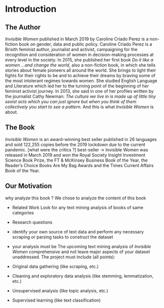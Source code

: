 # Introduction

## The Author

*Invisible Women* published in March 2019 by Caroline Criado Perez is a non-fiction book on gender, data and public policy. Caroline Criado Perez is a Brisith feminist author, journalist and activist, campaigning for the recognition and consideration of women in decision-making processes at every level in the society. In 2015, she published her first book *Do it like a women ...and change the world*, also a non-fiction book, in which she tells stories about female pioneers all around the world. She brings to light their fights for their rights to be and to achieve their dreams by braving some of the most intolerant regimes towards women. She studied English Language and Literature which led her to the turning point of the beginning of her feminist activist journey. In 2013, she said in one of her profiles written by the journalist Cathy Newman: *The culture we live in is made up of little tiny sexist acts which you can just ignore but when you think of them collectively you start to see a pattern.* And this is what *Invisible Women* is about.

## The Book
*Invisible Women* is an award-winning best seller published in 26 languages and sold 122,255 copies before the 2019 lockdown due to the current pandemic. 
[what were the critics ?] best-seller -> Invisible Women was released in March 2019 and won the Royal Society Insight Investment Science Book Prize, the FT & McKinsey Business Book of the Year, the Reader’s Choice Books Are My Bag Awards and the Times Current Affairs Book of the Year.

## Our Motivation

why analyze this book ? We chose to analyze the content of this book 

* Related Work
Look for any text mining analysis of books of same categories

* Research questions

* identify your own source of text data and perform any necessary scraping or
parsing tasks to construct the dataset

* your analysis must be
The upcoming text mining analysis of *Invisible Women* 
comprehensive and not leave major aspects of your dataset unaddressed. The project must include
(all points):
- Original data gathering (like scraping, etc.)
- Cleaning and exploratory data analysis (like stemming, lemmatization, etc.)
- Unsupervised analysis (like topic analysis, etc.)
- Supervised learning (like text classification)



